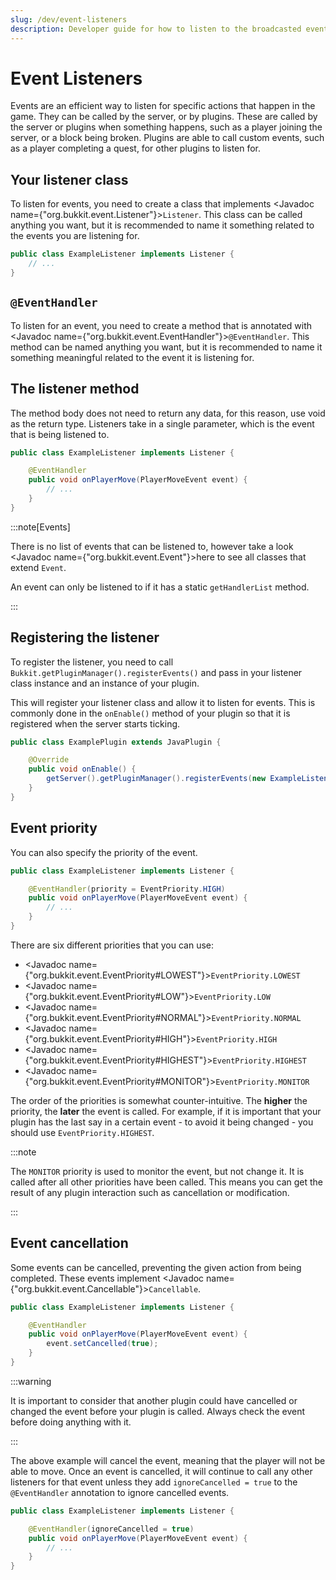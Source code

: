---
slug: /dev/event-listeners
description: Developer guide for how to listen to the broadcasted events.
---

# Event Listeners

Events are an efficient way to listen for specific actions that happen in the game. They can be called by the server, or by plugins.
These are called by the server or plugins when something happens, such as a player joining the server, or a block being broken.
Plugins are able to call custom events, such as a player completing a quest, for other plugins to listen for.

## Your listener class

To listen for events, you need to create a class that implements <Javadoc name={"org.bukkit.event.Listener"}>`Listener`</Javadoc>.
This class can be called anything you want, but it is recommended to name it something related to the events you are listening for.

```java title="ExampleListener.java"
public class ExampleListener implements Listener {
    // ...
}
```

## `@EventHandler`

To listen for an event, you need to create a method that is annotated with <Javadoc name={"org.bukkit.event.EventHandler"}>`@EventHandler`</Javadoc>.
This method can be named anything you want, but it is recommended to name it something meaningful related to the event it is listening for.

## The listener method

The method body does not need to return any data, for this reason, use void as the return type.
Listeners take in a single parameter, which is the event that is being listened to.

```java title="ExampleListener.java"
public class ExampleListener implements Listener {

    @EventHandler
    public void onPlayerMove(PlayerMoveEvent event) {
        // ...
    }
}
```

:::note[Events]

There is no list of events that can be listened to, however take a
look <Javadoc name={"org.bukkit.event.Event"}>here</Javadoc>
to see all classes that extend `Event`.

An event can only be listened to if it has a static `getHandlerList` method.

:::

## Registering the listener

To register the listener, you need to call `Bukkit.getPluginManager().registerEvents()`
and pass in your listener class instance and an instance of your plugin.

This will register your listener class and allow it to listen for events.
This is commonly done in the `onEnable()` method of your plugin so that it is registered when the server starts ticking.

```java title="ExamplePlugin.java"
public class ExamplePlugin extends JavaPlugin {

    @Override
    public void onEnable() {
        getServer().getPluginManager().registerEvents(new ExampleListener(), this);
    }
}
```

## Event priority

You can also specify the priority of the event.

```java title="ExampleListener.java"
public class ExampleListener implements Listener {

    @EventHandler(priority = EventPriority.HIGH)
    public void onPlayerMove(PlayerMoveEvent event) {
        // ...
    }
}
```
There are six different priorities that you can use:
- <Javadoc name={"org.bukkit.event.EventPriority#LOWEST"}>`EventPriority.LOWEST`</Javadoc>
- <Javadoc name={"org.bukkit.event.EventPriority#LOW"}>`EventPriority.LOW`</Javadoc>
- <Javadoc name={"org.bukkit.event.EventPriority#NORMAL"}>`EventPriority.NORMAL`</Javadoc>
- <Javadoc name={"org.bukkit.event.EventPriority#HIGH"}>`EventPriority.HIGH`</Javadoc>
- <Javadoc name={"org.bukkit.event.EventPriority#HIGHEST"}>`EventPriority.HIGHEST`</Javadoc>
- <Javadoc name={"org.bukkit.event.EventPriority#MONITOR"}>`EventPriority.MONITOR`</Javadoc>

The order of the priorities is somewhat counter-intuitive. The **higher** the priority, the **later** the event is called.
For example, if it is important that your plugin has the last say in a certain event - to avoid it being changed - you
should use `EventPriority.HIGHEST`.

:::note

The `MONITOR` priority is used to monitor the event, but not change it. It is called after all other priorities have been called.
This means you can get the result of any plugin interaction such as cancellation or modification.

:::

## Event cancellation

Some events can be cancelled, preventing the given action from being completed.
These events implement <Javadoc name={"org.bukkit.event.Cancellable"}>`Cancellable`</Javadoc>.

```java title="ExampleListener.java"
public class ExampleListener implements Listener {

    @EventHandler
    public void onPlayerMove(PlayerMoveEvent event) {
        event.setCancelled(true);
    }
}
```

:::warning

It is important to consider that another plugin could have cancelled or changed the event before your plugin is called.
Always check the event before doing anything with it.

:::

The above example will cancel the event, meaning that the player will not be able to move.
Once an event is cancelled, it will continue to call any other listeners for that event unless they add
`ignoreCancelled = true` to the `@EventHandler` annotation to ignore cancelled events.

```java title="ExampleListener.java"
public class ExampleListener implements Listener {

    @EventHandler(ignoreCancelled = true)
    public void onPlayerMove(PlayerMoveEvent event) {
        // ...
    }
}
```
